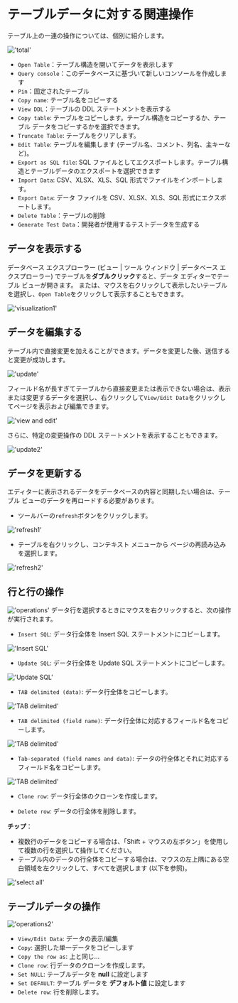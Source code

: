 # テーブルデータに対する関連操作

テーブル上の一連の操作については、個別に紹介します。

!['total'](/image/connection-manage/total.png)

- `Open Table`：テーブル構造を開いてデータを表示します
- `Query console`：このデータベースに基づいて新しいコンソールを作成します
- `Pin`：固定されたテーブル
- `Copy name`: テーブル名をコピーする
- `View DDL`：テーブルの DDL ステートメントを表示する
- `Copy table`: テーブルをコピーします。テーブル構造をコピーするか、テーブル データをコピーするかを選択できます。
- `Truncate Table`: テーブルをクリアします。
- `Edit Table`: テーブルを編集します (テーブル名、コメント、列名、主キーなど)。
- `Export as SQL file`: SQL ファイルとしてエクスポートします。テーブル構造とテーブルデータのエクスポートを選択できます
- `Import Data`: CSV、XLSX、XLS、SQL 形式でファイルをインポートします。
- `Export Data`: データ ファイルを CSV、XLSX、XLS、SQL 形式にエクスポートします。
- `Delete Table`：テーブルの削除
- `Generate Test Data`：開発者が使用するテストデータを生成する

## データを表示する

データベース エクスプローラー (ビュー | ツール ウィンドウ | データベース エクスプローラー) でテーブルを**ダブルクリック**すると、データ エディターでテーブル ビューが開きます。
または、マウスを右クリックして表示したいテーブルを選択し、`Open Table`をクリックして表示することもできます。

!['visualization1'](/image/connection-manage/visualization1.png)

## データを編集する

テーブル内で直接変更を加えることができます。データを変更した後、送信すると変更が成功します。

!['update'](/image/connection-manage/directUpdate.png)

フィールド名が長すぎてテーブルから直接変更または表示できない場合は、表示または変更するデータを選択し、右クリックして`View/Edit Data`をクリックしてページを表示および編集できます。

!['view and edit'](/image/connection-manage/VE_data.png)

さらに、特定の変更操作の DDL ステートメントを表示することもできます。

!['update2'](/image/connection-manage/update2.png)


## データを更新する

エディターに表示されるデータをデータベースの内容と同期したい場合は、テーブル ビューのデータを再ロードする必要があります。

- ツールバーの`refresh`ボタンをクリックします。

!['refresh1'](/image/connection-manage/refresh1.png)

- テーブルを右クリックし、コンテキスト メニューから ページの再読み込み を選択します。

!['refresh2'](/image/connection-manage/refresh2.png)

## 行と行の操作

!['operations'](/image/connection-manage/operations_data2.png)
データ行を選択するときにマウスを右クリックすると、次の操作が実行されます。

- `Insert SQL`: データ行全体を Insert SQL ステートメントにコピーします。

!['Insert SQL'](/image/connection-manage/Insert_SQL.png)

- `Update SQL`: データ行全体を Update SQL ステートメントにコピーします。

!['Update SQL'](/image/connection-manage/Update_SQL.png)

- `TAB delimited (data)`: データ行全体をコピーします。

!['TAB delimited'](/image/connection-manage/TAB_data.png)

- `TAB delimited (field name)`: データ行全体に対応するフィールド名をコピーします。

!['TAB delimited'](/image/connection-manage/TAB_field.png)

- `Tab-separated (field names and data)`: データの行全体とそれに対応するフィールド名をコピーします。

!['TAB delimited'](/image/connection-manage/TAB_all.png)

- `Clone row`: データ行全体のクローンを作成します。

- `Delete row`: データの行全体を削除します。

**チップ**：
- 複数行のデータをコピーする場合は、「Shift + マウスの左ボタン」を使用して複数の行を選択して操作してください。
- テーブル内のデータの行全体をコピーする場合は、マウスの左上隅にある空白領域を左クリックして、すべてを選択します (以下を参照)。

!['select all'](/image/connection-manage/selectAll.png)

## テーブルデータの操作

!['operations2'](/image/connection-manage/operations_data.png)

- `View/Edit Data`: データの表示/編集
- `Copy`: 選択した単一データをコピーします
- `Copy the row as`: 上と同じ...
- `Clone row`: 行データのクローンを作成します。
- `Set NULL`: テーブルデータを **null** に設定します
- `Set DEFAULT`: テーブル データを **デフォルト値** に設定します
- `Delete row`: 行を削除します。

